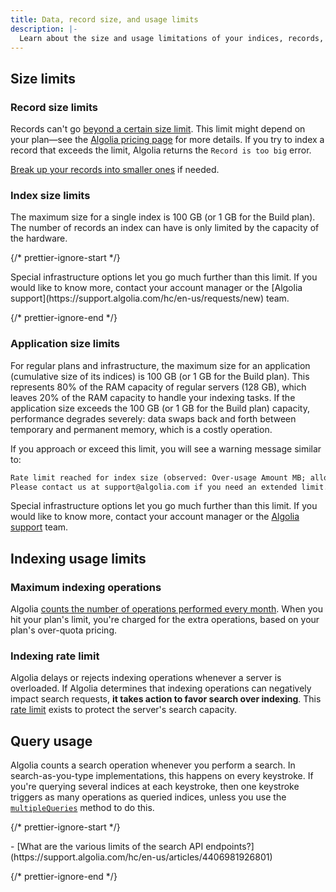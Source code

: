 ```yaml
---
title: Data, record size, and usage limits
description: |-
  Learn about the size and usage limitations of your indices, records, and queries, restrictions related to performance, and infrastructure resources.
---
```


## Size limits

### Record size limits

Records can't go [beyond a certain size limit](https://support.algolia.com/hc/en-us/articles/4406981897617-Is-there-a-size-limit-for-my-index-records-/). This limit might depend on your plan—see the [Algolia pricing page](https://www.algolia.com/pricing) for more details. If you try to index a record that exceeds the limit, Algolia returns the `Record is too big` error.

[Break up your records into smaller ones](/guides/sending-and-managing-data/prepare-your-data/how-to/reducing-object-size/) if needed.

### Index size limits

The maximum size for a single index is 100 GB (or 1 GB for the Build plan). The number of records an index can have is only limited by the capacity of the hardware.

{/* prettier-ignore-start */}

<Note>
  Special infrastructure options let you go much further than this limit. If you would like to know more, contact your account manager or the [Algolia support](https://support.algolia.com/hc/en-us/requests/new)
  team.
</Note>

{/* prettier-ignore-end */}

### Application size limits

For regular plans and infrastructure, the maximum size for an application (cumulative size of its indices) is 100 GB (or 1 GB for the Build plan).
This represents 80% of the RAM capacity of regular servers (128 GB), which leaves 20% of the RAM capacity to handle your indexing tasks. If the application size exceeds the 100 GB (or 1 GB for the Build plan) capacity, performance degrades severely: data swaps back and forth between temporary and permanent memory, which is a costly operation.

If you approach or exceed this limit, you will see a warning message similar to:

```txt txt
Rate limit reached for index size (observed: Over-usage Amount MB; allowed: 256000MB).
Please contact us at support@algolia.com if you need an extended limit.
```

Special infrastructure options let you go much further than this limit. If you would like to know more, contact your account manager or the [Algolia support](https://support.algolia.com/hc/en-us/requests/new)
team.

## Indexing usage limits

### Maximum indexing operations

Algolia [counts the number of operations performed every month](https://support.algolia.com/hc/en-us/articles/18138875086865). When you hit your plan's limit, you're charged for the extra operations, based on your plan's over-quota pricing.

### Indexing rate limit

Algolia delays or rejects indexing operations whenever a server is overloaded. If Algolia determines that indexing operations can negatively impact search requests, **it takes action to favor search over indexing**. This [rate limit](https://support.algolia.com/hc/en-us/articles/4406981897617) exists to protect the server's search capacity.

## Query usage

Algolia counts a search operation whenever you perform a search. In search-as-you-type implementations, this happens on every keystroke. If you're querying several indices at each keystroke, then one keystroke triggers as many operations as queried indices, unless you use the [`multipleQueries`](/api-reference/api-methods/multiple-queries/) method to do this.

{/* prettier-ignore-start */}

<Info>
  - [What are the various limits of the search API endpoints?](https://support.algolia.com/hc/en-us/articles/4406981926801)
</Info>

{/* prettier-ignore-end */}
